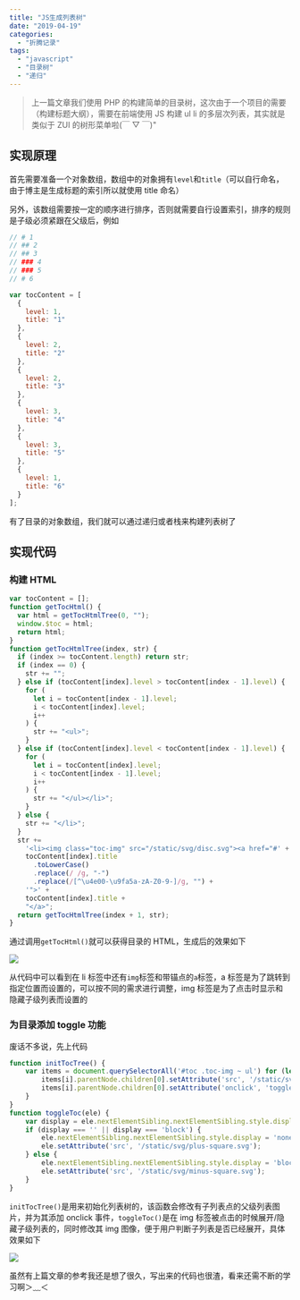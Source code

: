 ```yaml
---
title: "JS生成列表树"
date: "2019-04-19"
categories:
  - "折腾记录"
tags:
  - "javascript"
  - "目录树"
  - "递归"
---
```


> 上一篇文章我们使用 PHP 的构建简单的目录树，这次由于一个项目的需要（构建标题大纲），需要在前端使用 JS 构建 ul li 的多层次列表，其实就是类似于 ZUI 的树形菜单啦(￣ ▽ ￣)"

## 实现原理

首先需要准备一个对象数组，数组中的对象拥有`level`和`title`（可以自行命名，由于博主是生成标题的索引所以就使用 title 命名）

另外，该数组需要按一定的顺序进行排序，否则就需要自行设置索引，排序的规则是子级必须紧跟在父级后，例如

```javascript
// # 1
// ## 2
// ## 3
// ### 4
// ### 5
// # 6

var tocContent = [
  {
    level: 1,
    title: "1"
  },
  {
    level: 2,
    title: "2"
  },
  {
    level: 2,
    title: "3"
  },
  {
    level: 3,
    title: "4"
  },
  {
    level: 3,
    title: "5"
  },
  {
    level: 1,
    title: "6"
  }
];
```

有了目录的对象数组，我们就可以通过递归或者栈来构建列表树了

## 实现代码

### 构建 HTML

```javascript
var tocContent = [];
function getTocHtml() {
  var html = getTocHtmlTree(0, "");
  window.$toc = html;
  return html;
}
function getTocHtmlTree(index, str) {
  if (index >= tocContent.length) return str;
  if (index == 0) {
    str += "";
  } else if (tocContent[index].level > tocContent[index - 1].level) {
    for (
      let i = tocContent[index - 1].level;
      i < tocContent[index].level;
      i++
    ) {
      str += "<ul>";
    }
  } else if (tocContent[index].level < tocContent[index - 1].level) {
    for (
      let i = tocContent[index].level;
      i < tocContent[index - 1].level;
      i++
    ) {
      str += "</ul></li>";
    }
  } else {
    str += "</li>";
  }
  str +=
    '<li><img class="toc-img" src="/static/svg/disc.svg"><a href="#' +
    tocContent[index].title
      .toLowerCase()
      .replace(/ /g, "-")
      .replace(/[^\u4e00-\u9fa5a-zA-Z0-9-]/g, "") +
    '">' +
    tocContent[index].title +
    "</a>";
  return getTocHtmlTree(index + 1, str);
}
```

通过调用`getTocHtml()`就可以获得目录的 HTML，生成后的效果如下

![](https://static.yecdn.com/syfxlin/blog-img/js-toc-1.png)

从代码中可以看到在 li 标签中还有`img`标签和带锚点的`a`标签，a 标签是为了跳转到指定位置而设置的，可以按不同的需求进行调整，img 标签是为了点击时显示和隐藏子级列表而设置的

### 为目录添加 toggle 功能

废话不多说，先上代码

```javascript
function initTocTree() {
    var items = document.querySelectorAll('#toc .toc-img ~ ul') for (let i = 0; i < items.length; i++) {
        items[i].parentNode.children[0].setAttribute('src', '/static/svg/minus-square.svg');
        items[i].parentNode.children[0].setAttribute('onclick', 'toggleToc(this)');
    }
}
function toggleToc(ele) {
    var display = ele.nextElementSibling.nextElementSibling.style.display
    if (display === '' || display === 'block') {
        ele.nextElementSibling.nextElementSibling.style.display = 'none';
        ele.setAttribute('src', '/static/svg/plus-square.svg');
    } else {
        ele.nextElementSibling.nextElementSibling.style.display = 'block';
        ele.setAttribute('src', '/static/svg/minus-square.svg');
    }
}
```

`initTocTree()`是用来初始化列表树的，该函数会修改有子列表点的父级列表图片，并为其添加 onclick 事件，`toggleToc()`是在 img 标签被点击的时候展开/隐藏子级列表的，同时修改其 img 图像，便于用户判断子列表是否已经展开，具体效果如下

![](https://static.yecdn.com/syfxlin/blog-img/js-toc-2.png)

虽然有上篇文章的参考我还是想了很久，写出来的代码也很渣，看来还需不断的学习啊＞﹏＜
